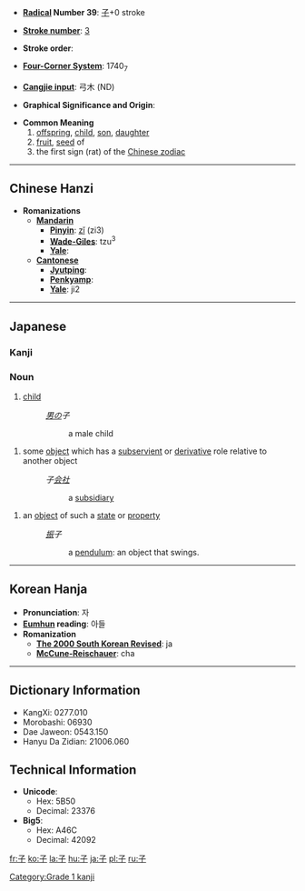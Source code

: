 * '''[[Wiktionary:Chinese radical index| Radical]] Number 39''': [[Wiktionary:Chinese radical index 子|子]]+0 stroke

* '''[[Wiktionary:Chinese total strokes index|Stroke number]]''': [[Wiktionary:Chinese total strokes index 3|3]]

* '''Stroke order''': 

* '''[[Wiktionary:Chinese four corner index|Four-Corner System]]''': 1740<sub>7</sub>

* '''[[Wiktionary:Chinese Cangjie index|Cangjie input]]''': 弓木 (ND)

* '''Graphical Significance and Origin''': 

* '''Common Meaning'''
*#[[offspring]], [[child]], [[son]], [[daughter]]
*# [[fruit]], [[seed]] of
*# the first sign (rat) of the [[Wikipedia:Chinese zodiac|Chinese zodiac]]

----

== Chinese Hanzi ==

* '''Romanizations'''
** '''[[Mandarin]]'''
*** '''[[Pinyin]]''': [[zǐ]] (zi3)
*** '''[[Wade-Giles]]''': tzu<sup>3</sup>
*** '''[[Yale]]''': 
** '''[[Cantonese]]'''
*** '''[[Jyutping]]''':
*** '''[[Penkyamp]]''': 
*** '''[[Yale]]''': ji2

----

==Japanese==
===Kanji===
{{kanji|[[し]] ([[shi]]), [[す]] ([[su]])|[[こ]] ([[ko]])}}
===Noun===
{{janoun|こ|ko}}
# [[child]]
#: ''[[男]]の子''
#:: a male child

# some [[object]] which has a [[subservient]] or [[derivative]] role relative to another object
#: ''子[[会社]]''
#:: a [[subsidiary]]

# an [[object]] of such a [[state]] or [[property]]
#: ''[[振]]子''
#:: a [[pendulum]]: an object that swings.

----

== Korean Hanja ==

* '''Pronunciation''': 자
* '''[[Eumhun]] reading''': 아들
* '''Romanization'''
** '''[[The 2000 South Korean Revised Romanization|The 2000 South Korean Revised]]''': ja
** '''[[McCune-Reischauer]]''': cha

----

== Dictionary Information ==

* KangXi: 0277.010
* Morobashi: 06930
* Dae Jaweon: 0543.150
* Hanyu Da Zidian: 21006.060

== Technical Information ==

* '''Unicode''':
** Hex: 5B50
** Decimal: 23376
* '''Big5''':
** Hex: A46C
** Decimal: 42092

[[Category:Grade 1 kanji]]

[[fr:子]]
[[ko:子]]
[[la:子]]
[[hu:子]]
[[ja:子]]
[[pl:子]]
[[ru:子]]